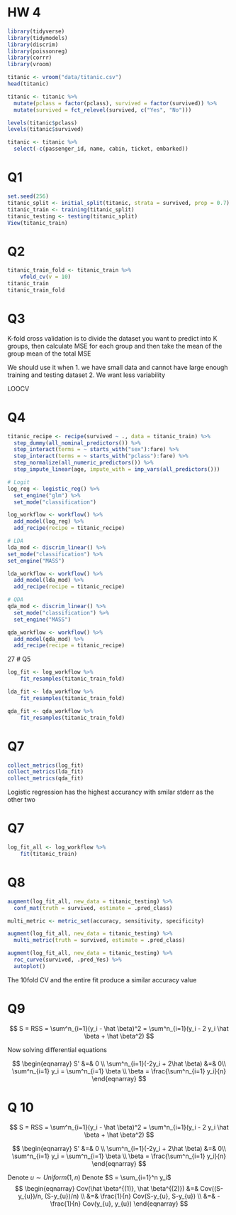 # HW 4
```r
library(tidyverse)
library(tidymodels)
library(discrim)
library(poissonreg)
library(corrr)
library(vroom)
```
```r
titanic <- vroom("data/titanic.csv")
head(titanic)

titanic <- titanic %>%
  mutate(pclass = factor(pclass), survived = factor(survived)) %>%
  mutate(survived = fct_relevel(survived, c("Yes", "No")))

levels(titanic$pclass)
levels(titanic$survived)
```

```r
titanic <- titanic %>%
  select(-c(passenger_id, name, cabin, ticket, embarked))

```

# Q1
```r
set.seed(256)
titanic_split <- initial_split(titanic, strata = survived, prop = 0.7)
titanic_train <- training(titanic_split)
titanic_testing <- testing(titanic_split)
View(titanic_train)
```

# Q2
```r
titanic_train_fold <- titanic_train %>%
    vfold_cv(v = 10)
titanic_train
titanic_train_fold
```

# Q3
K-fold cross validation is to divide the dataset you want to predict into K groups,
then calculate MSE for each group and then take the mean of the group mean of the total MSE

We should use it when
1. we have small data and cannot have large enough training and testing dataset
2. We want less variability

LOOCV

# Q4
```r
titanic_recipe <- recipe(survived ~ ., data = titanic_train) %>%
  step_dummy(all_nominal_predictors()) %>%
  step_interact(terms = ~ starts_with("sex"):fare) %>%
  step_interact(terms = ~ starts_with("pclass"):fare) %>%
  step_normalize(all_numeric_predictors()) %>%
  step_impute_linear(age, impute_with = imp_vars(all_predictors()))

# Logit
log_reg <- logistic_reg() %>%
  set_engine("glm") %>%
  set_mode("classification")

log_workflow <- workflow() %>%
  add_model(log_reg) %>%
  add_recipe(recipe = titanic_recipe)

# LDA
lda_mod <- discrim_linear() %>%
set_mode("classification") %>%
set_engine("MASS")

lda_workflow <- workflow() %>%
  add_model(lda_mod) %>%
  add_recipe(recipe = titanic_recipe)

# QDA
qda_mod <- discrim_linear() %>%
  set_mode("classification") %>%
  set_engine("MASS")

qda_workflow <- workflow() %>%
  add_model(qda_mod) %>%
  add_recipe(recipe = titanic_recipe)
```

27
# Q5

```r
log_fit <- log_workflow %>%
    fit_resamples(titanic_train_fold)

lda_fit <- lda_workflow %>%
    fit_resamples(titanic_train_fold)

qda_fit <- qda_workflow %>%
    fit_resamples(titanic_train_fold)
```

# Q7
```r
collect_metrics(log_fit)
collect_metrics(lda_fit)
collect_metrics(qda_fit)
```

Logistic regression has the highest accurancy with smilar stderr as the other two

# Q7
```r
log_fit_all <- log_workflow %>%
    fit(titanic_train)
```

# Q8
```r
augment(log_fit_all, new_data = titanic_testing) %>%
  conf_mat(truth = survived, estimate = .pred_class)

multi_metric <- metric_set(accuracy, sensitivity, specificity)

augment(log_fit_all, new_data = titanic_testing) %>%
  multi_metric(truth = survived, estimate = .pred_class)

augment(log_fit_all, new_data = titanic_testing) %>%
  roc_curve(survived, .pred_Yes) %>%
  autoplot()
```

The 10fold CV and the entire fit produce a similar accuracy value

# Q9

$$
S = RSS = \sum^n_{i=1}(y_i - \hat \beta)^2 = \sum^n_{i=1}(y_i - 2 y_i \hat \beta + \hat \beta^2)
$$

Now solving differential equations

$$
\begin{eqnarray}
S' &=& 0 \\
\sum^n_{i=1}(-2y_i + 2\hat \beta) &=& 0\\
\sum^n_{i=1} y_i = \sum^n_{i=1} \beta \\
\beta = \frac{\sum^n_{i=1} y_i}{n}
\end{eqnarray}
$$

# Q 10
$$
S = RSS = \sum^n_{i=1}(y_i - \hat \beta)^2 = \sum^n_{i=1}(y_i - 2 y_i \hat \beta + \hat \beta^2)
$$

$$
\begin{eqnarray}
S' &=& 0 \\
\sum^n_{i=1}(-2y_i + 2\hat \beta) &=& 0\\
\sum^n_{i=1} y_i = \sum^n_{i=1} \beta \\
\beta = \frac{\sum^n_{i=1} y_i}{n}
\end{eqnarray}
$$

Denote $u\sim Uniform(1, n)$
Denote $S = \sum_{i=1}^n y_i$ 
$$
\begin{eqnarray}
Cov(\hat \beta^{(1)}, \hat \beta^{(2)}) &=& Cov((S-y_{u})/n, (S-y_{u})/n) \\
&=& \frac{1}{n} Cov(S-y_{u}, S-y_{u}) \\
&=& -\frac{1}{n} Cov(y_{u}, y_{u})
\end{eqnarray} 
$$
